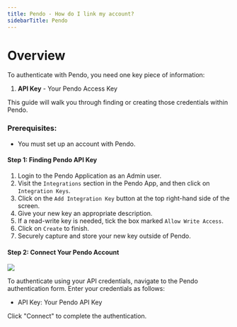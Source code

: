 ```yaml
---
title: Pendo - How do I link my account?
sidebarTitle: Pendo
---
```



# Overview

To authenticate with Pendo, you need one key piece of information:
1. **API Key** - Your Pendo Access Key


This guide will walk you through finding or creating those credentials within Pendo.

### Prerequisites:

- You must set up an account with Pendo.

#### Step 1: Finding Pendo API Key
1. Login to the Pendo Application as an Admin user.
2. Visit the `Integrations` section in the Pendo App, and then click on `Integration Keys`.
3. Click on the `Add Integration Key` button at the top right-hand side of the screen.
4. Give your new key an appropriate description.
5. If a read-write key is needed, tick the box marked `Allow Write Access`.
6. Click on `Create` to finish.
7. Securely capture and store your new key outside of Pendo.

#### Step 2: Connect Your Pendo Account

<img src="/integrations/all/pendo/nango_connect_ui.png" />

To authenticate using your API credentials, navigate to the Pendo authentication form.
Enter your credentials as follows:
- API Key: Your Pendo API Key

Click "Connect" to complete the authentication.

